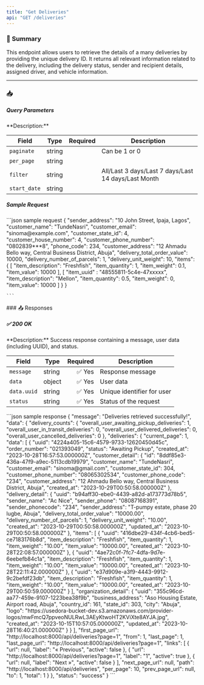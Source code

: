 ```yaml
---
title: "Get Deliveries"
api: "GET /deliveries"
---
```


### 📝 Summary

This endpoint allows users to retrieve the details of a many deliveries by providing the unique delivery ID. It returns all relevant information related to the delivery, including the delivery status, sender and recipient details, assigned driver, and vehicle information.

---




### 📥 
##### Query Parameters
<Expandable>
**Description:** 

| **Field**   | **Type** | **Required** | **Description**          |
|-------------|----------|-------------:|---------------------------|
| `paginate`   | string   |        | Can be 1 or 0          |
| `per_page`      | string   |        |                  |
| `filter` | string   |        | All/Last 3 days/Last 7 days/Last 14 days/Last Month |
| `start_date`    | string   |        |      |
</Expandable>

##### Sample Request
<Expandable>
    ```json sample request
    {
        "sender_address": "10 John Street, Ipaja, Lagos",
        "customer_name": "TundeNasri",
        "customer_email": "sinoma@example.com",
        "customer_state_id": 4,
        "customer_house_number": 4,
        "customer_phone_number": "0802839***8",
        "phone_code": 234,
        "customer_address": "12 Ahmadu Bello way, Central Business District, Abuja",
        "delivery_total_order_value": 10000,
        "delivery_number_of_parcels": 1,
        "delivery_unit_weight": 10,
        "items": {
            [
                "item_description": "Freshfish",
                "item_quantity": 1,
                "item_weight": 0.1,
                "item_value": 10000
            ],
            [
                "item_uuid" : "48555811-5c4e-47xxxxx",
                "item_description": "Mellon",
                "item_quantity": 0.5,
                "item_weight": 0,
                "item_value": 10000
            ]
        }
    }
    
    ```
</Expandable>
### 📤 Responses

##### ✅ 200 OK

<Expandable>
**Description:** Success response containing a message, user data (including UUID), and status.

| **Field**   | **Type** | **Required** | **Description**          |
|-------------|----------|-------------:|---------------------------|
| `message`   | string   | ✅ Yes       | Response message          |
| `data`      | object   | ✅ Yes       | User data                 |
| `data.uuid` | string   | ✅ Yes       | Unique identifier for user |
| `status`    | string   | ✅ Yes       | Status of the request     |
</Expandable>

<ResponseExample>
    ```json sample response
    {
    "message": "Deliveries retrieved successfully!",
    "data": {
        "delivery_counts": {
            "overall_user_awaiting_pickup_deliveries": 1,
            "overall_user_in_transit_deliveries": 0,
            "overall_user_delivered_deliveries": 0,
            "overall_user_cancelled_deliveries": 0
        },
        "deliveries": {
            "current_page": 1,
            "data": [
                {
                    "uuid": "4224a405-15c6-4579-9733-12620450d45c",
                    "order_number": "021393049",
                    "status": "Awaiting Pickup",
                    "created_at": "2023-10-28T16:57:53.000000Z",
                    "customer_detail": {
                        "id": "8ddf85e3-436a-47f9-a9ec-5113cdb19979",
                        "customer_name": "TundeNasri",
                        "customer_email": "sinoma@gmail.com",
                        "customer_state_id": 304,
                        "customer_phone_number": "08065302534",
                        "customer_phone_code": "234",
                        "customer_address": "12 Ahmadu Bello way, Central Business District, Abuja",
                        "created_at": "2023-10-29T00:50:58.000000Z"
                    },
                    "delivery_detail": {
                        "uuid": "b94aff30-ebe0-4439-a82d-a173773d78b5",
                        "sender_name": "Ac Nice",
                        "sender_phone": "08087168391",
                        "sender_phonecode": "234",
                        "sender_address": "T-pumpy estate, phase 20 lugbe, Abuja",
                        "delivery_total_order_value": "10000.00",
                        "delivery_number_of_parcels": 1,
                        "delivery_unit_weight": "10.00",
                        "created_at": "2023-10-29T00:50:58.000000Z",
                        "updated_at": "2023-10-29T00:50:58.000000Z"
                    },
                    "items": [
                        {
                            "uuid": "416dbe29-434f-4cb6-bed5-ce7183176b8d",
                            "item_description": "Freshfish",
                            "item_quantity": 1,
                            "item_weight": "10.00",
                            "item_value": "10000.00",
                            "created_at": "2023-10-28T22:08:57.000000Z"
                        },
                        {
                            "uuid": "4ae72c0f-7fc7-4dfa-9d7e-6eebefb84c1a",
                            "item_description": "Freshfish",
                            "item_quantity": 1,
                            "item_weight": "10.00",
                            "item_value": "10000.00",
                            "created_at": "2023-10-28T22:11:42.000000Z"
                        },
                        {
                            "uuid": "e37d909e-a3f9-4443-9912-9c2befdf23db",
                            "item_description": "Freshfish",
                            "item_quantity": 1,
                            "item_weight": "10.00",
                            "item_value": "10000.00",
                            "created_at": "2023-10-29T00:50:59.000000Z"
                        }
                    ],
                    "organization_detail": {
                        "uuid": "355c96cd-aa77-459e-9107-1223bea38f9b",
                        "business_address": "Aso Housing Estate, Airport road, Abuja",
                        "country_id": 161,
                        "state_id": 303,
                        "city": "Abuja",
                        "logo": "https://usedora-bucket-dev.s3.amazonaws.com/provider-logos/mwFmcQ7ppveoNULRwL3AEyKtwoHT2KViXte8AYJA.jpg",
                        "created_at": "2023-10-15T10:57:05.000000Z",
                        "updated_at": "2023-10-28T16:40:21.000000Z"
                    }
                }
            ],
            "first_page_url": "http://localhost:8000/api/deliveries?page=1",
            "from": 1,
            "last_page": 1,
            "last_page_url": "http://localhost:8000/api/deliveries?page=1",
            "links": [
                {
                    "url": null,
                    "label": "&laquo; Previous",
                    "active": false
                },
                {
                    "url": "http://localhost:8000/api/deliveries?page=1",
                    "label": "1",
                    "active": true
                },
                {
                    "url": null,
                    "label": "Next &raquo;",
                    "active": false
                }
            ],
            "next_page_url": null,
            "path": "http://localhost:8000/api/deliveries",
            "per_page": 10,
            "prev_page_url": null,
            "to": 1,
            "total": 1
        }
    },
    "status": "success"
}
    ```
</ResponseExample>
